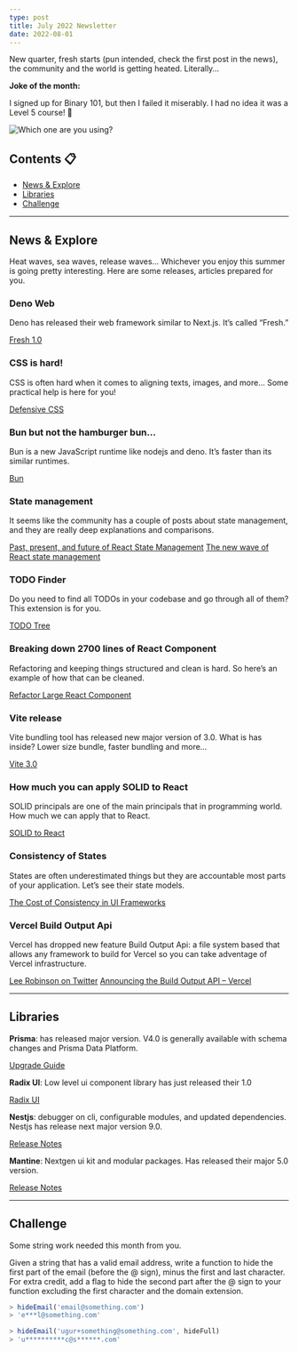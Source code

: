 ```yaml
---
type: post
title: July 2022 Newsletter
date: 2022-08-01
---
```



New quarter, fresh starts (pun intended, check the first post in the news), the community and the world is getting heated. Literally…

**Joke of the month:**

I signed up for Binary 101, but then I failed it miserably.
I had no idea it was a Level 5 course! 🥁

<Image
  src="/memes/july-2022.png"
  alt="Which one are you using?"
  width={500}
  height={500}
/>

## Contents 📋

- [News & Explore](#news--explore)
- [Libraries](#libraries)
- [Challenge](#challenge)

---

## <a name="#news--explore">News & Explore</a>

Heat waves, sea waves, release waves… Whichever you enjoy this summer is going pretty interesting. Here are some releases, articles prepared for you.

### Deno Web

Deno has released their web framework similar to Next.js. It’s called “Fresh.”

[Fresh 1.0](https://deno.com/blog/fresh-is-stable)

### CSS is hard!

CSS is often hard when it comes to aligning texts, images, and more… Some practical help is here for you!

[Defensive CSS](https://defensivecss.dev/)

### Bun but not the hamburger bun…

Bun is a new JavaScript runtime like nodejs and deno. It’s faster than its similar runtimes.

[Bun](https://bun.sh/)

### State management

It seems like the community has a couple of posts about state management, and they are really deep explanations and comparisons.

[Past, present, and future of React State Management](https://leerob.io/blog/react-state-management)
[The new wave of React state management](https://frontendmastery.com/posts/the-new-wave-of-react-state-management/)

### TODO Finder

Do you need to find all TODOs in your codebase and go through all of them? This extension is for you.

[TODO Tree](https://marketplace.visualstudio.com/items?itemName=Gruntfuggly.todo-tree)

### Breaking down 2700 lines of React Component

Refactoring and keeping things structured and clean is hard. So here’s an example of how that can be cleaned.

[Refactor Large React Component](https://code.pieces.app/blog/how-to-refactor-large-react-components)

### Vite release

Vite bundling tool has released new major version of 3.0. What is has inside? Lower size bundle, faster bundling and more…

[Vite 3.0](https://vitejs.dev/blog/announcing-vite3.html#the-ecosystem-is-ready-for-v3)

### How much you can apply SOLID to React

SOLID principals are one of the main principals that in programming world. How much we can apply that to React.

[SOLID to React](https://konstantinlebedev.com/solid-in-react)

### Consistency of States

States are often underestimated things but they are accountable most parts of your application. Let’s see their state models.

[The Cost of Consistency in UI Frameworks](https://dev.to/this-is-learning/the-cost-of-consistency-in-ui-frameworks-4agi)

### Vercel Build Output Api

Vercel has dropped new feature Build Output Api: a file system based that allows any framework to build for Vercel so you can take adventage of Vercel infrastructure.

[Lee Robinson on Twitter](https://twitter.com/leeerob/status/1551368808404762624)
[Announcing the Build Output API – Vercel](https://vercel.com/blog/build-output-api)

---

## <a name="#libraries">Libraries</a>

**Prisma**: has released major version. V4.0 is generally available with schema changes and Prisma Data Platform.

[Upgrade Guide](https://www.prisma.io/docs/guides/upgrade-guides/upgrading-versions/upgrading-to-prisma-4)

**Radix UI**: Low level ui component library has just released their 1.0

[Radix UI](https://www.radix-ui.com/docs/primitives/overview/releases)

**Nestjs**: debugger on cli, configurable modules, and updated dependencies. Nestjs has release next major version 9.0.

[Release Notes](https://trilon.io/blog/nestjs-9-is-now-available)

**Mantine**: Nextgen ui kit and modular packages. Has released their major 5.0 version.

[Release Notes](https://mantine.dev/changelog/5-0-0)

---

## <a name="#challenge">Challenge</a>

Some string work needed this month from you.

Given a string that has a valid email address, write a function to hide the first part of the email (before the @ sign), minus the first and last character. For extra credit, add a flag to hide the second part after the @ sign to your function excluding the first character and the domain extension.

```js
> hideEmail('email@something.com')
> 'e***l@something.com'

> hideEmail('ugur+something@something.com', hideFull)
> 'u**********c@s******.com'
```
